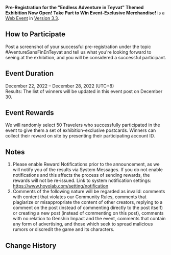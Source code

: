 {{Event
|name              = Pre-Registration for the "Endless Adventure in Teyvat" Themed Exhibition Now Open! Take Part to Win Event-Exclusive Merchandise!
|image             = Pre-Registration for the Endless Adventure in Teyvat Themed Exhibition Now Open Take Part to Win Event-Exclusive Merchandise.png
|type              = Web
|type2             = Submission
|time_known        = yes
|time_start        = 2022-12-21 12:00:00
|time_start_offset = GMT+8
|time_end          = 2023-01-03 23:59:59
|time_end_offset   = GMT+8
|link              = https://www.hoyolab.com/contribution/216
}}
{{Description|Olah! Hello, Travelers~<br />The online pre-registration for the first art exhibition of Genshin Impact game content: "Endless Adventure in Teyvat" is now open!<br />In this exhibition, visitors will be able to discover the culture and landscapes of the four nations from the Traveler's point of view as well as meet fellow Travelers with different personalities! I've even heard concept art of landscapes and character design drafts will be on display!<br />
[https://hoyo.link/c7EhBBAd Head over to the event page to pre-register now! >>>]<br />
Pre-register now for a chance to win a set of exhibition-exclusive postcards prepared by yours truly!}}
'''Pre-Registration for the "Endless Adventure in Teyvat" Themed Exhibition Now Open! Take Part to Win Event-Exclusive Merchandise!''' is a [[Web Event]] in [[Version 3.3]].

==How to Participate==
Post a screenshot of your successful pre-registration under the topic #AventureSansFinEnTeyvat and tell us what you're looking forward to seeing at the exhibition, and you will be considered a successful participant.

==Event Duration==
December 22, 2022 – December 28, 2022 (UTC+8)<br />
Results: The list of winners will be updated in this event post on December 30.

==Event Rewards==
We will randomly select 50 Travelers who successfully participated in the event to give them a set of exhibition-exclusive postcards. Winners can collect their reward on site by presenting their participating account ID.

==Notes==
# Please enable Reward Notifications prior to the announcement, as we will notify you of the results via System Messages. If you do not enable notifications and this affects the process of sending rewards, the rewards will not be re-issued. Link to system notification settings: https://www.hoyolab.com/setting/notification
# Comments of the following nature will be regarded as invalid: comments with content that violates our Community Rules, comments that plagiarize or misappropriate the content of other creators, replying to a comment on the post (instead of commenting directly to the post itself) or creating a new post (instead of commenting on this post), comments with no relation to Genshin Impact and the event, comments that contain any form of advertising, and those which seek to spread malicious rumors or discredit the game and its characters.

==Change History==
{{Change History|3.3}}